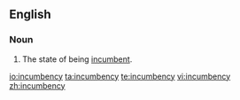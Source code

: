 ==English==

===Noun===
{{en-noun|incumbencies}}

#The state of being [[incumbent]].

[[io:incumbency]]
[[ta:incumbency]]
[[te:incumbency]]
[[vi:incumbency]]
[[zh:incumbency]]